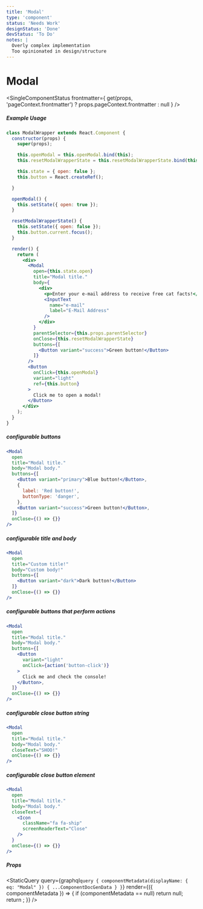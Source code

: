 ```yaml
---
title: 'Modal'
type: 'component'
status: 'Needs Work'
designStatus: 'Done'
devStatus: 'To Do'
notes: |
  Overly complex implementation
  Too opinionated in design/structure
---
```



# Modal

<SingleComponentStatus
  frontmatter={
    get(props, 'pageContext.frontmatter') ? props.pageContext.frontmatter : null
  }
/>

##### Example Usage

```jsx live
class ModalWrapper extends React.Component {
  constructor(props) {
    super(props);

    this.openModal = this.openModal.bind(this);
    this.resetModalWrapperState = this.resetModalWrapperState.bind(this);

    this.state = { open: false };
    this.button = React.createRef();

  }

  openModal() {
    this.setState({ open: true });
  }

  resetModalWrapperState() {
    this.setState({ open: false });
    this.button.current.focus();
  }

  render() {
    return (
      <div>
        <Modal
          open={this.state.open}
          title="Modal title."
          body={
            <div>
              <p>Enter your e-mail address to receive free cat facts!</p>
              <InputText
                name="e-mail"
                label="E-Mail Address"
              />
            </div>
          }
          parentSelector={this.props.parentSelector}
          onClose={this.resetModalWrapperState}
          buttons={[
            <Button variant="success">Green button!</Button>
          ]}
        />
        <Button
          onClick={this.openModal}
          variant="light"
          ref={this.button}
        >
          Click me to open a modal!
        </Button>
      </div>
    );
  }
}
```

##### configurable buttons

```jsx
<Modal
  open
  title="Modal title."
  body="Modal body."
  buttons={[
    <Button variant="primary">Blue button!</Button>,
    {
      label: 'Red button!',
      buttonType: 'danger',
    },
    <Button variant="success">Green button!</Button>,
  ]}
  onClose={() => {}}
/>
```

##### configurable title and body

```jsx
<Modal
  open
  title="Custom title!"
  body="Custom body!"
  buttons={[
    <Button variant="dark">Dark button!</Button>
  ]}
  onClose={() => {}}
/>
```

##### configurable buttons that perform actions

```jsx
<Modal
  open
  title="Modal title."
  body="Modal body."
  buttons={[
    <Button
      variant="light"
      onClick={action('button-click')}
    >
      Click me and check the console!
    </Button>,
  ]}
  onClose={() => {}}
/>
```

##### configurable close button string

```jsx
<Modal
  open
  title="Modal title."
  body="Modal body."
  closeText="SHOO!"
  onClose={() => {}}
/>
```

##### configurable close button element

```jsx
<Modal
  open
  title="Modal title."
  body="Modal body."
  closeText={
    <Icon
      className="fa fa-ship"
      screenReaderText="Close"
    />
  }
  onClose={() => {}}
/>
```

##### Props

<StaticQuery
  query={graphql`
    query {
      componentMetadata(displayName: { eq: "Modal" }) {
        ...ComponentDocGenData
      }
    }
  `}
  render={({ componentMetadata }) => {
    if (componentMetadata == null) return null;
    return <PropsTable propMetaData={componentMetadata.props} />;
  }}
/>
